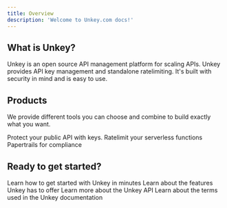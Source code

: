 ```yaml
---
title: Overview
description: 'Welcome to Unkey.com docs!'
---
```


## What is Unkey?

Unkey is an open source API management platform for scaling APIs. Unkey provides API key management and standalone ratelimiting. It's built with security in mind and is easy to use.


## Products

We provide different tools you can choose and combine to build exactly what you want.

<CardGroup cols={2}>
  <Card title="API keys" href="/apis"  >
   Protect your public API with keys.
  </Card>
  <Card title="Ratelimiting"  href="/ratelimiting">
    Ratelimit your serverless functions
  </Card>
   <Card title="Audit log"  href="/audit-log">
    Papertrails for compliance
  </Card>
  </CardGroup>

## Ready to get started?

<CardGroup cols={2}>
  <Card title="Quickstart" href="/apis/quickstart"  >
    Learn how to get started with Unkey in minutes
  </Card>
  <Card title="Features"  href="/apis/features/ratelimiting">
    Learn about the features Unkey has to offer
  </Card>
  <Card title="Reference" href="/api-reference/authentication">
    Learn more about the Unkey API
  </Card>
  <Card title="Glossary" href="/glossary">
    Learn about the terms used in the Unkey documentation
  </Card>
</CardGroup>
